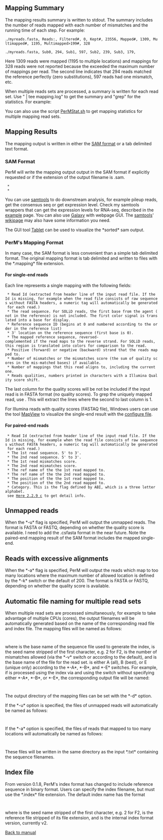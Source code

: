 ==Mapping Summary==
The mapping results summary is written to stdout. The summary includes the number of reads mapped with each number of mismatches and the running time of each step. For example:
 
 ./myreads.fasta, Reads:, Filtered#, 0, Kept#, 23556, Mapped#, 1309, Multimapped#, 1195, Multimapped>199#, 328

 ./myreads.fasta, Sub0, 294, Sub1, 597, Sub2, 239, Sub3, 179,

Here 1309 reads were mapped (1195 to multiple locations) and mappings for 328 reads were not reported because the exceeded the maximum number of mappings per read. The second line indicates that 294 reads matched the reference perfectly (zero substitutions), 597 reads had one mismatch, etc.

When multiple reads sets are processed, a summary is written for each read set. Use " | tee mapping.log" to get the summary and "grep" for the statistics. 
For example:

 {{{ cat stats.txt | tr '\r' '\n' | grep 'Sub' }}}

 {{{ cat stats.txt | tr '\r' '\n' | grep 'Read#' }}}

You can also use the script 
[http://perm.googlecode.com/files/PerMStat.sh PerMStat.sh] to get mapping statistics for multiple mapping read sets.

==Mapping Results==

The mapping output is written in either the [http://samtools.sourceforge.net/SAM1.pdf SAM format] or a tab delimited text format.

=== SAM Format ===
PerM will write the mapping output output in the SAM format if explicitly requested or if the extension of the output filename is .sam.

  * {{{--outputFormat sam}}} 
  * {{{-o <outputFile>.sam}}}

You can use [http://samtools.sourceforge.net/ samtools] to do downstream analysis, for example pileup reads, get the consensus seq or get expression level. Check my samtools wrappers that can get the expression levels for RNA-seq, described in the [http://code.google.com/p/perm/wiki/SamExample example] page. You can also use [http://test.g2.bx.psu.edu/ Galaxy] with webpage GUI. The [http://samtools.sourceforge.net/ samtools]' [http://sourceforge.net/apps/mediawiki/samtools/index.php?title=SAM_protocol#C_APIs_.28SAMtools-C.29 wikipage] may also have some information you need. 
 
The GUI tool [http://bioinf.scri.ac.uk/tablet/ Tablet] can be used to visualize the *sorted* sam output. 

=== PerM's Mapping Format ===
In many case, the SAM format is less convenient than a simple tab delimited format. The original mapping format is tab delimited and written to files with the *.mapping* file extension.
 
==== For single-end reads ====
Each line represents a single mapping with the following fields:

  * Read Id (extracted from header line of the input read file. If the Id is missing, for example when the read file consists of raw sequences without FASTA headers, a numeric tag will automatically be generated for each read.)
  * The read sequence. For SOLiD reads, the first base from the agent (not in the reference) is not included. The first color signal is translated into a base for display.
  * Reference sequence ID (begins at 0 and numbered according to the order in the reference list)
  * 3' location on the reference sequence (first base is 0). 
  * The mapped reference sequence, reversed-complemented if the read maps to the reverse strand. For SOLiD reads, this region is translated into colors for comparison to the read.
  * Positive (forward) or negative (backward) strand that the reads mapped to.
  * Number of mismatches or the mismatches score (the sum of quality scores in the mis-matched bases) if available. 
  * Number of mappings that this read aligns to, including the current one. 
  * Reads qualities, numbers printed in characters with a Illumina Quality score shift. 

The last column for the quality scores will be not be included if the input read is in FASTA format (no quality scores). To grep the uniquely mapped read, use 
{{{grep -P '\t1\t[!\t]*\t$' [result].mapping }}}. This will extract the lines where the second to last column is 1. 
 
For Illumina reads with quality scores (FASTAQ file), Windows users can use the tool [http://evolution.sysu.edu.cn/mapview/ MapView] to visualize the single-end result with the [http://perm.googlecode.com/files/MVFmaker_NewFormat.txt configure file]. 

==== For paired-end reads ====

  * Read Id (extracted from header line of the input read file. If the Id is missing, for example when the read file consists of raw sequences without FASTA headers, a numeric tag will automatically be generated for each read.)
  * The 1st read sequence. 5' to 3'.
  * The 2nd read sequence. 5' to 3'.
  * The 1st read mismatches score.
  * The 2nd read mismatches score.
  * The ref name of the the 1st read mapped to.
  * The ref name of the the 2nd read mapped to.
  * The position of the the 1st read mapped to.
  * The position of the the 2nd read mapped to.
  * Category. This is the flag defined by ABI, which is a three letter alphabet. 
  see [http://www3.appliedbiosystems.com/cms/groups/mcb_marketing/documents/generaldocuments/cms_058718.pdf Here 2.2.9 c] to get detail info. 

== Unmapped reads ==

When the *-u* flag is specified, PerM will output the unmapped reads. The format is FASTA or FASTQ, depending on whether the quality score is available. I need to add the .csfasta format in the near future. Note the paired-end mapping result of the SAM format includes the mapped single-end. 

== Reads with excessive alignments ==

When the *-a* flag is specified, PerM will output the reads which map to too many locations where the maximum number of allowed location is defined by the *-k* switch or the default of 200. The format is FASTA or FASTQ, depending on whether the quality score is available.

== Automatic file naming for multiple read sets ==

When multiple read sets are processed simultaneously, for example to take advantage of multiple CPUs (cores), the output filenames will be automatically generated based on the name of the corresponding read file and index file. The mapping files will be named as follows:

  {{{<idxbase>_<mode>_<Seed1>_<#mm>_<readfile>.mapping}}}

where {{{<idxbase>}}} is the base name of the sequence file used to generate the index, {{{<Seed1>}}} is the seed name stripped of the first character, e.g. 2 for F2, {{{<#mm>}}} is the number of mismatches allowed (via the *-v* switch or according to the default), and {{{<readfile>}}} is the base name of the file for the read set. {{{<mode>}}} is either A (all), B (best), or E (unique only) according to the *-A*, *-B*, and *-E* switches. For example, if {{{myreads_14.fasta}}} is processed using the index {{{64_2_Illumina_myref_v2.index}}} via {{{--seed F2}}} and using the {{{-v 3}}} switch without specifying either *-A*, *-B*, or *-E*, the corresponding output file will be named:

  {{{myref_B_2_3_myreads_14.mapping}}}

The output directory of the mapping files can be set with the *-d* option.

If the *-u* option is specified, the files of unmapped reads will automatically be named as follows:

  {{{myreads_14_miss_myref.fasta}}}

If the *-a* option is specified, the files of reads that mapped to too many locations will automatically be named as follows:

  {{{myreads_14_ambig_myref.fasta}}}

These files will be written in the same directory as the input *.txt* containing the sequence filenames.

== Index file ==

From version 0.1.8, PerM's index format has changed to include reference sequence in binary format. Users can specify the index filename, but must use the *.index* file extension. The default index name has the format

  {{{<ReadLength>_<Seed1>_<ReadType>_<RefFileName>_<Version>.index}}}

where {{{<Seed1>}}} is the seed name stripped of the first character, e.g. 2 for F2, {{{<RefFileName>}}} is the reference file stripped of its file extension, and {{{<Version>}}} is the internal index format version, currently v2.

[http://code.google.com/p/perm/wiki/Manual Back to manual]
